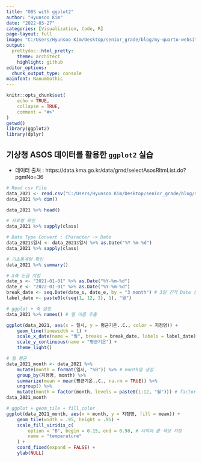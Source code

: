 ```yaml
---
title: "OBS with ggplot2"
author: "Hyunsoo Kim"
date: "2022-03-27"
categories: [Visualization, Code, R]
page-layout: full
image: "C:/Users/Hyunsoo Kim/Desktop/senior_grade/blog/my-quarto-website/Data_Visualization/data/image/KMA.png"
output:
  prettydoc::html_pretty:
    theme: architect
    highlight: github
editor_options:
  chunk_output_type: console
mainfont: NanumGothic
---
```


```r
knitr::opts_chunk$set(
    echo = TRUE,
    collapse = TRUE,
    comment = "#>"
)
getwd()
library(ggplot2)
library(dplyr)
```

## 기상청 ASOS 데이터를 활용한 `ggplot2` 실습

-   데이터 출처 : https://data.kma.go.kr/data/grnd/selectAsosRltmList.do?pgmNo=36

```r
# Read csv File
data_2021 <- read.csv("C:/Users/Hyunsoo Kim/Desktop/senior_grade/blog/my-quarto-website/Data_Visualization/data/OBS_ASOS_DD_20220308125952.csv", fileEncoding = "CP949")
data_2021 %>% dim()

data_2021 %>% head()

# 자료형 확인
data_2021 %>% sapply(class)

# Date Type Convert : Character -> Date
data_2021$일시 <- data_2021$일시 %>% as.Date("%Y-%m-%d")
data_2021 %>% sapply(class)

# 기초통계량 확인
data_2021 %>% summary()
```

```r
# X축 눈금 지정
date_s <- "2021-01-01" %>% as.Date("%Y-%m-%d")
date_e <- "2022-01-01" %>% as.Date("%Y-%m-%d")
break_date <- seq.Date(date_s, date_e, by = "3 month") # 3달 간격 Date 생성
label_date <- paste0(c(seq(1, 12, 3), 1), "월")

# ggplot + 축 설정
data_2021 %>% names() # 열 이름 추출

ggplot(data_2021, aes(x = 일시, y = 평균기온..C., color = 지점명)) +
    geom_line(linewidth = 1) +
    scale_x_date(name = "월", breaks = break_date, labels = label_date) +
    scale_y_continuous(name = "평균기온") +
    theme_light()
```

```r
# 월 평균
data_2021_month <- data_2021 %>%
    mutate(month = format(일시, "%B")) %>% # month열 생성
    group_by(지점명, month) %>%
    summarize(mean = mean(평균기온..C., na.rm = TRUE)) %>%
    ungroup() %>%
    mutate(month = factor(month, levels = paste0(1:12, "월"))) # factor 형으로 변환
data_2021_month

# ggplot + geom_tile + fill_color
ggplot(data_2021_month, aes(x = month, y = 지점명, fill = mean)) +
    geom_tile(width = .95, height = .95) +
    scale_fill_viridis_c(
        option = "B", begin = 0.15, end = 0.98, # 시작과 끝 색상 지정
        name = "temperature"
    ) +
    coord_fixed(expand = FALSE) +
    ylab(NULL)
```

